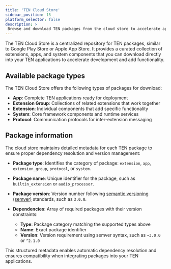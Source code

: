 ```yaml
---
title: 'TEN Cloud Store'
sidebar_position: 15
platform_selector: false
description: >
 Browse and download TEN packages from the cloud store to accelerate application development.
---
```


The TEN Cloud Store is a centralized repository for TEN packages, similar to Google Play Store or Apple App Store. It provides a curated collection of extensions, apps, and system components that you can download directly into your TEN applications to accelerate development and add functionality.

## Available package types

The TEN Cloud Store offers the following types of packages for download:

- **App**: Complete TEN applications ready for deployment
- **Extension Group**: Collections of related extensions that work together  
- **Extension**: Individual components that add specific functionality
- **System**: Core framework components and runtime services
- **Protocol**: Communication protocols for inter-extension messaging

## Package information

The cloud store maintains detailed metadata for each TEN package to ensure proper dependency resolution and version management:

- **Package type**: Identifies the category of package: `extension`, `app`, `extension_group`, `protocol`, or `system`.

- **Package name**: Unique identifier for the package, such as `builtin_extension` or `audio_processor`.

- **Package version**: Version number following [semantic versioning (semver)](https://semver.org/) standards, such as `3.0.0`.

- **Dependencies**: Array of required packages with their version constraints:
    - **Type**: Package category matching the supported types above
    - **Name**: Exact package identifier  
    - **Version**: Version requirement using semver syntax, such as `~3.0.0` or `^2.1.0`

This structured metadata enables automatic dependency resolution and ensures compatibility when integrating packages into your TEN applications.
